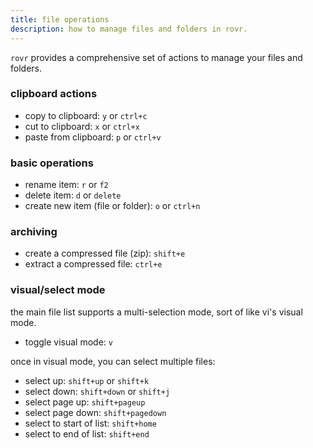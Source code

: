 ```yaml
---
title: file operations
description: how to manage files and folders in rovr.
---
```


`rovr` provides a comprehensive set of actions to manage your files and folders.

### clipboard actions

- copy to clipboard: `y` or `ctrl+c`
- cut to clipboard: `x` or `ctrl+x`
- paste from clipboard: `p` or `ctrl+v`

### basic operations

- rename item: `r` or `f2`
- delete item: `d` or `delete`
- create new item (file or folder): `o` or `ctrl+n`

### archiving

- create a compressed file (zip): `shift+e`
- extract a compressed file: `ctrl+e`

### visual/select mode

the main file list supports a multi-selection mode, sort of like vi's visual mode.

- toggle visual mode: `v`

once in visual mode, you can select multiple files:

- select up: `shift+up` or `shift+k`
- select down: `shift+down` or `shift+j`
- select page up: `shift+pageup`
- select page down: `shift+pagedown`
- select to start of list: `shift+home`
- select to end of list: `shift+end`
